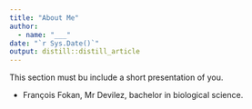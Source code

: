 ```yaml
---
title: "About Me"
author:
  - name: "___" 
date: "`r Sys.Date()`"
output: distill::distill_article
---
```


This section must bu include a short presentation of you.

- François Fokan, Mr Devilez, bachelor in biological science.
